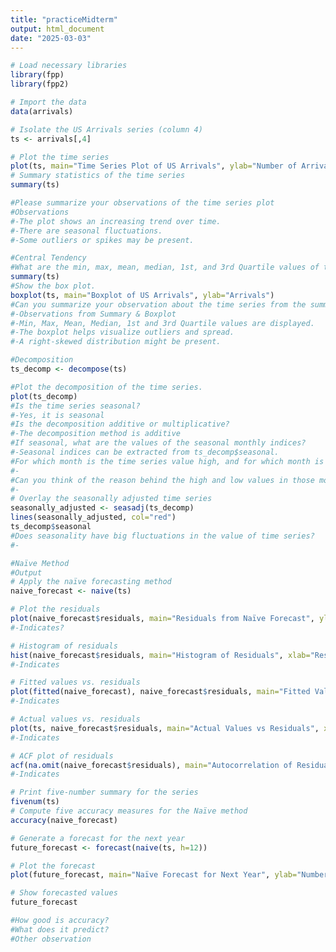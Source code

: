 ```yaml
---
title: "practiceMidterm"
output: html_document
date: "2025-03-03"
---
```


```r
# Load necessary libraries
library(fpp)
library(fpp2)

# Import the data
data(arrivals)

# Isolate the US Arrivals series (column 4)
ts <- arrivals[,4]

# Plot the time series
plot(ts, main="Time Series Plot of US Arrivals", ylab="Number of Arrivals", xlab="Time")
# Summary statistics of the time series
summary(ts)

#Please summarize your observations of the time series plot
#Observations
#-The plot shows an increasing trend over time.
#-There are seasonal fluctuations.
#-Some outliers or spikes may be present.

#Central Tendency
#What are the min, max, mean, median, 1st, and 3rd Quartile values of the times series?
summary(ts)
#Show the box plot.
boxplot(ts, main="Boxplot of US Arrivals", ylab="Arrivals")
#Can you summarize your observation about the time series from the summary stats and box plot?
#-Observations from Summary & Boxplot
#-Min, Max, Mean, Median, 1st and 3rd Quartile values are displayed.
#-The boxplot helps visualize outliers and spread.
#-A right-skewed distribution might be present.

#Decomposition
ts_decomp <- decompose(ts)

#Plot the decomposition of the time series.
plot(ts_decomp)
#Is the time series seasonal?
#-Yes, it is seasonal
#Is the decomposition additive or multiplicative?
#-The decomposition method is additive
#If seasonal, what are the values of the seasonal monthly indices?
#-Seasonal indices can be extracted from ts_decomp$seasonal.
#For which month is the time series value high, and for which month is it low?
#-
#Can you think of the reason behind the high and low values in those months?
#-
# Overlay the seasonally adjusted time series
seasonally_adjusted <- seasadj(ts_decomp)
lines(seasonally_adjusted, col="red")
ts_decomp$seasonal
#Does seasonality have big fluctuations in the value of time series?
#-

#Naïve Method
#Output
# Apply the naïve forecasting method
naive_forecast <- naive(ts)

# Plot the residuals
plot(naive_forecast$residuals, main="Residuals from Naïve Forecast", ylab="Residuals")
#-Indicates?

# Histogram of residuals
hist(naive_forecast$residuals, main="Histogram of Residuals", xlab="Residuals", col="lightblue", breaks=20)
#-Indicates

# Fitted values vs. residuals
plot(fitted(naive_forecast), naive_forecast$residuals, main="Fitted Values vs Residuals", xlab="Fitted Values", ylab="Residuals")
#-Indicates

# Actual values vs. residuals
plot(ts, naive_forecast$residuals, main="Actual Values vs Residuals", xlab="Actual Values", ylab="Residuals")
#-Indicates

# ACF plot of residuals
acf(na.omit(naive_forecast$residuals), main="Autocorrelation of Residuals")
#-Indicates

# Print five-number summary for the series
fivenum(ts)
# Compute five accuracy measures for the Naïve method
accuracy(naive_forecast)

# Generate a forecast for the next year
future_forecast <- forecast(naive(ts, h=12))

# Plot the forecast
plot(future_forecast, main="Naïve Forecast for Next Year", ylab="Number of Arrivals", xlab="Time")

# Show forecasted values
future_forecast

#How good is accuracy?
#What does it predict?
#Other observation
```
